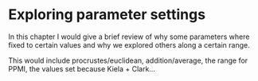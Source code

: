 # Exploring parameter settings

In this chapter I would give a brief review of why some parameters where fixed to
certain values and why we explored others along a certain range.

This would include procrustes/euclidean, addition/average, the range for PPMI,
the values set because Kiela + Clark...
<!-- FIXME add appropriate citation -->
